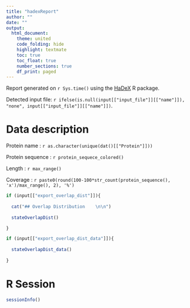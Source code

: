 ```yaml
---
title: "hadexReport"
author: ""
date: ""
output:
  html_document:
    theme: united
    code_folding: hide
    highlight: textmate
    toc: true
    toc_float: true
    number_sections: true
    df_print: paged
---
```

  
Report generated on `r Sys.time()` using the [HaDeX](http://github.com/michbur/HaDeX) R package.  

Detected input file: `r ifelse(is.null(input[["input_file"]][["name"]]), "none", input[["input_file"]][["name"]])`.  

# Data description

Protein name : `r as.character(unique(dat()[["Protein"]]))`

Protein sequence : `r protein_sequece_colored()`

Length : `r max_range()`

Coverage : `r paste0(round(100-100*str_count(protein_sequence(), 'x')/max_range(), 2), '%')`

<!--- OVERLAP DISTRIBUTION -->

```r

if (input[["export_overlap_dist"]]){
  
  cat("## Overlap Distribution    \n\n")
  
  stateOverlapDist()

}

```

<!--- OVERLAP DISTRIBUTION DATA -->

```r

if (input[["export_overlap_dist_data"]]){
  
  stateOverlapDist_data()
  
}

```


# R Session

```r

sessionInfo()

```